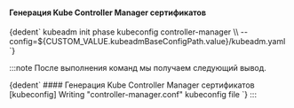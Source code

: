 

#### Генерация Kube Controller Manager сертификатов

<CodeBlock language="bash">
  {dedent`
    kubeadm init phase kubeconfig controller-manager \\
      --config=${CUSTOM_VALUE.kubeadmBaseConfigPath.value}/kubeadm.yaml
  `}
</CodeBlock>

:::note
После выполнения команд мы получаем следующий вывод.

<CodeBlock language="bash">
  {dedent`
    #### Генерация Kube Controller Manager сертификатов
    [kubeconfig] Writing "controller-manager.conf" kubeconfig file
  `}
</CodeBlock>
:::
